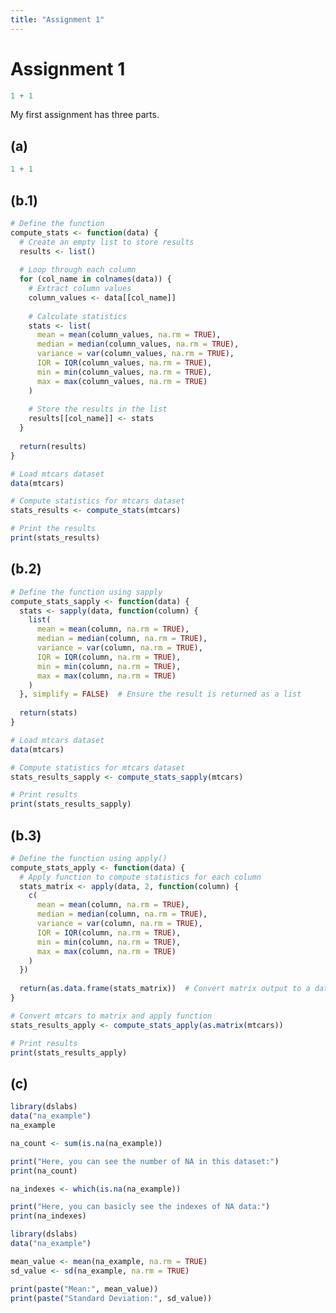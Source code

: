 ```yaml
---
title: "Assignment 1"
---
```


# Assignment 1

```r
1 + 1
```

My first assignment has three parts.

## (a)

```r
1 + 1
```

## (b.1)

```r
# Define the function
compute_stats <- function(data) {
  # Create an empty list to store results
  results <- list()
  
  # Loop through each column
  for (col_name in colnames(data)) {
    # Extract column values
    column_values <- data[[col_name]]
    
    # Calculate statistics
    stats <- list(
      mean = mean(column_values, na.rm = TRUE),
      median = median(column_values, na.rm = TRUE),
      variance = var(column_values, na.rm = TRUE),
      IQR = IQR(column_values, na.rm = TRUE),
      min = min(column_values, na.rm = TRUE),
      max = max(column_values, na.rm = TRUE)
    )
    
    # Store the results in the list
    results[[col_name]] <- stats
  }
  
  return(results)
}

# Load mtcars dataset
data(mtcars)

# Compute statistics for mtcars dataset
stats_results <- compute_stats(mtcars)

# Print the results
print(stats_results)

```

## (b.2)

```r
# Define the function using sapply
compute_stats_sapply <- function(data) {
  stats <- sapply(data, function(column) {
    list(
      mean = mean(column, na.rm = TRUE),
      median = median(column, na.rm = TRUE),
      variance = var(column, na.rm = TRUE),
      IQR = IQR(column, na.rm = TRUE),
      min = min(column, na.rm = TRUE),
      max = max(column, na.rm = TRUE)
    )
  }, simplify = FALSE)  # Ensure the result is returned as a list
  
  return(stats)
}

# Load mtcars dataset
data(mtcars)

# Compute statistics for mtcars dataset
stats_results_sapply <- compute_stats_sapply(mtcars)

# Print results
print(stats_results_sapply)

```

## (b.3)

```r
# Define the function using apply()
compute_stats_apply <- function(data) {
  # Apply function to compute statistics for each column
  stats_matrix <- apply(data, 2, function(column) {
    c(
      mean = mean(column, na.rm = TRUE),
      median = median(column, na.rm = TRUE),
      variance = var(column, na.rm = TRUE),
      IQR = IQR(column, na.rm = TRUE),
      min = min(column, na.rm = TRUE),
      max = max(column, na.rm = TRUE)
    )
  })
  
  return(as.data.frame(stats_matrix))  # Convert matrix output to a dataframe
}

# Convert mtcars to matrix and apply function
stats_results_apply <- compute_stats_apply(as.matrix(mtcars))

# Print results
print(stats_results_apply)

```

## (c)

```r
library(dslabs)
data("na_example")
na_example
```

```r

na_count <- sum(is.na(na_example))

print("Here, you can see the number of NA in this dataset:")
print(na_count)

```

```r

na_indexes <- which(is.na(na_example))

print("Here, you can basicly see the indexes of NA data:")
print(na_indexes)

```
```r

library(dslabs)
data("na_example")

mean_value <- mean(na_example, na.rm = TRUE)
sd_value <- sd(na_example, na.rm = TRUE)

print(paste("Mean:", mean_value))
print(paste("Standard Deviation:", sd_value))


```